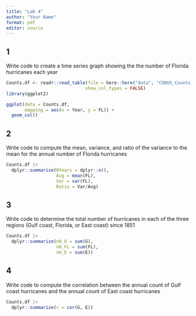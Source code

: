 ```yaml
---
title: "Lab 4"
author: "Your Name"
format: pdf
editor: source
---
```


## 1 
Write code to create a time series graph showing the the number of Florida hurricanes each year
```r
Counts.df <- readr::read_table(file = here::here("data", "CONUS_Counts.txt"),
                              show_col_types = FALSE)
library(ggplot2)

ggplot(data = Counts.df,
       mapping = aes(x = Year, y = FL)) +
  geom_col()
```

## 2 
Write code to compute the mean, variance, and ratio of the variance to the mean for the annual number of Florida hurricanes
```r
Counts.df |>
  dplyr::summarize(NYears = dplyr::n(),
                   Avg = mean(FL),
                   Var = var(FL),
                   Ratio = Var/Avg)
```

## 3 
Write code to determine the total number of hurricanes in each of the three regions (Gulf coast, Florida, or East coast) since 1851 
```r
Counts.df |>
  dplyr::summarize(nH_G = sum(G),
                   nH_FL = sum(FL),
                   nH_E = sum(E))
```

## 4
Write code to compute the correlation between the annual count of Gulf coast hurricanes and the annual count of East coast hurricanes
```r
Counts.df |>
  dplyr::summarize(r = cor(G, E))
```

